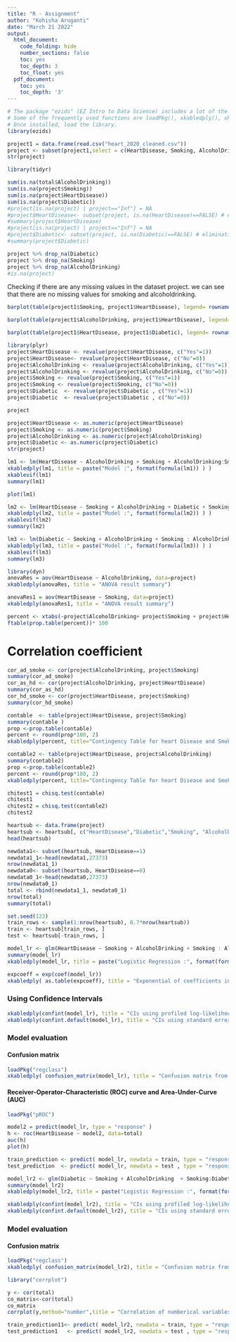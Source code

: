 ```yaml
---
title: "R - Assignment"
author: "Kohisha Aruganti"
date: "March 21 2022"
output:
  html_document:
    code_folding: hide
    number_sections: false
    toc: yes
    toc_depth: 3
    toc_float: yes
  pdf_document:
    toc: yes
    toc_depth: '3'
---
```


```r
# The package "ezids" (EZ Intro to Data Science) includes a lot of the helper functions we developed for the course. 
# Some of the frequently used functions are loadPkg(), xkabledply(), xkablesummary(), uzscale(), etc.
# Once installed, load the library.
library(ezids)
```

```r
project1 = data.frame(read.csv("heart_2020_cleaned.csv"))
project <- subset(project1,select = c(HeartDisease, Smoking, AlcoholDrinking, Diabetic))
str(project)
```


```r
library(tidyr)

sum(is.na(total$AlcoholDrinking))
sum(is.na(project$Smoking))
sum(is.na(project$HeartDisease))
sum(is.na(project$Diabetic))
#project[is.na(project) | project=="Inf"] = NA
#project$HeartDisease<- subset(project, is.na(HeartDisease)==FALSE) # eliminating the missing values
#summary(project$HeartDisease)
#project[is.na(project) | project=="Inf"] = NA
#project$Diabetic<- subset(project, is.na(Diabetic)==FALSE) # eliminating the missing values
#summary(project$Diabetic)

project %>% drop_na(Diabetic)
project %>% drop_na(Smoking)
project %>% drop_na(AlcoholDrinking)
#is.na(project)
```
Checking if there are any missing values in the dataset project.
we can see that there are no missing values for smoking and alcoholdrinking.

```r
barplot(table(project1$Smoking, project1$HeartDisease), legend= rownames(table(project1$Smoking, project1$HeartDisease)), col =(c("orange", "blue")), xlab="heartdisease", ylab="smoking",main = "Barplot for Heartdisease and Smoking")
```

```r
barplot(table(project1$AlcoholDrinking, project1$HeartDisease), legend= rownames(table(project1$AlcoholDrinking, project1$HeartDisease)), col =(c("red", "darkblue")), xlab="Heartdisease", ylab="Alcoholdrinking", main = "Barplot for Heartdisease and Alcoholdrinking")
```

```r
barplot(table(project1$HeartDisease, project1$Diabetic), legend= rownames(table(project1$HeartDisease, project1$Diabetic)), col =(c("green", "brown")),xlab="Diabetic",ylab="HeartDisease", main = "Barplot for Heartdisease and Diabetic")
```

```r
library(plyr)
project$HeartDisease <- revalue(project$HeartDisease, c("Yes"=1))
project$HeartDisease<- revalue(project$HeartDisease, c("No"=0))
project$AlcoholDrinking <- revalue(project$AlcoholDrinking, c("Yes"=1))
project$AlcoholDrinking <- revalue(project$AlcoholDrinking, c("No"=0))
project$Smoking <- revalue(project$Smoking, c("Yes"=1))
project$Smoking <- revalue(project$Smoking, c("No"=0))
project$Diabetic  <- revalue(project$Diabetic , c("Yes"=1))
project$Diabetic  <- revalue(project$Diabetic , c("No"=0))

project

```

```r
project$HeartDisease <- as.numeric(project$HeartDisease)
project$Smoking <- as.numeric(project$Smoking)
project$AlcoholDrinking <- as.numeric(project$AlcoholDrinking)
project$Diabetic <- as.numeric(project$Diabetic)
str(project)
```


```r

lm1 <- lm(HeartDisease ~ AlcoholDrinking + Smoking + AlcoholDrinking:Smoking, data = project)
xkabledply(lm1, title = paste("Model :", format(formula(lm1)) ) )
xkablevif(lm1)
summary(lm1)
```

```r
plot(lm1)
```

```r
lm2 <- lm(HeartDisease ~ Smoking + AlcoholDrinking + Diabetic + Smoking : Diabetic + Diabetic: AlcoholDrinking,data = project)
xkabledply(lm2, title = paste("Model :", format(formula(lm2)) ) )
xkablevif(lm2)
summary(lm2)

```



```r
lm3 <- lm(Diabetic ~ Smoking + AlcoholDrinking + Smoking : AlcoholDrinking,data = project)
xkabledply(lm3, title = paste("Model :", format(formula(lm3)) ) )
xkablevif(lm3)
summary(lm3)
```



```r
library(dyn)
anovaRes = aov(HeartDisease ~ AlcoholDrinking, data=project)
xkabledply(anovaRes, title = "ANOVA result summary")

anovaRes1 = aov(HeartDisease ~ Smoking, data=project)
xkabledply(anovaRes1, title = "ANOVA result summary")

```

```r
percent <- xtabs(~project$AlcoholDrinking+ project$Smoking + project$HeartDisease)
ftable(prop.table(percent))* 100

```

# Correlation coefficient 

```r
cor_ad_smoke <- cor(project$AlcoholDrinking, project$Smoking)
summary(cor_ad_smoke)
cor_as_hd <- cor(project$AlcoholDrinking, project$HeartDisease)
summary(cor_as_hd)
cor_hd_smoke <- cor(project$HeartDisease, project$Smoking)
summary(cor_hd_smoke)


```

```r
contable  <- table(project$HeartDisease, project$Smoking)
summary(contable ) 
prop <-prop.table(contable)
percent <- round(prop*100, 2)
xkabledply(percent, title="Contingency Table for heart Disease and Smoking in Percentage")
```

```r
contable2 <- table(project$HeartDisease, project$AlcoholDrinking)
summary(contable2) 
prop <-prop.table(contable2)
percent <- round(prop*100, 2)
xkabledply(percent, title="Contingency Table for heart Disease and Smoking in Percentage")
```

```r

chitest1 = chisq.test(contable)
chitest1
chitest2 = chisq.test(contable2)
chitest2
```


```r
heartsub <- data.frame(project)
heartsub <- heartsub[, c("HeartDisease","Diabetic","Smoking", "AlcoholDrinking")]
head(heartsub)

newdata1<- subset(heartsub, HeartDisease==1)
newdata1_1<-head(newdata1,27373)
nrow(newdata1_1)
newdata0<- subset(heartsub, HeartDisease==0)
newdata0_1<-head(newdata0,27373)
nrow(newdata0_1)
total <- rbind(newdata1_1, newdata0_1)
nrow(total)
summary(total)
```


```r
set.seed(123)
train_rows <- sample(1:nrow(heartsub), 0.7*nrow(heartsub))
train <- heartsub[train_rows, ]
test <- heartsub[-train_rows, ]
```

```r

model_lr <- glm(HeartDisease ~ Smoking + AlcoholDrinking + Smoking : AlcoholDrinking, data = total , family = "binomial")
summary(model_lr)
xkabledply(model_lr, title = paste("Logistic Regression :", format(formula(model_lr))))
```

```r
expcoeff = exp(coef(model_lr))
xkabledply( as.table(expcoeff), title = "Exponential of coefficients in Logit Reg" )
```

### Using Confidence Intervals

```r


xkabledply(confint(model_lr), title = "CIs using profiled log-likelihood" )
xkabledply(confint.default(model_lr), title = "CIs using standard errors" )
```

### Model evaluation
#### Confusion matrix 

```r
loadPkg("regclass")
xkabledply( confusion_matrix(model_lr), title = "Confusion matrix from Logit Model" )
```
#### Receiver-Operator-Characteristic (ROC) curve and Area-Under-Curve (AUC)

```r
loadPkg("pROC") 

model2 = predict(model_lr, type = "response" )
h <- roc(HeartDisease ~ model2, data=total)
auc(h) 
plot(h)
```
```r

train_prediction <- predict( model_lr, newdata = train, type = "response" )
test_prediction  <- predict( model_lr, newdata = test , type = "response" )
```


```r

model_lr2 <- glm(Diabetic ~ Smoking + AlcoholDrinking  + Smoking:Diabetic + Diabetic:AlcoholDrinking, data = total , family = "binomial")
summary(model_lr2)
xkabledply(model_lr2, title = paste("Logistic Regression :", format(formula(model_lr2))))
```

```r


xkabledply(confint(model_lr2), title = "CIs using profiled log-likelihood" )
xkabledply(confint.default(model_lr2), title = "CIs using standard errors" )
```
### Model evaluation
#### Confusion matrix 

```r
loadPkg("regclass")
xkabledply( confusion_matrix(model_lr2), title = "Confusion matrix from Logit Model" )
```


```r

library("corrplot")

y <- cor(total)
co_matrix<-cor(total)
co_matrix
corrplot(y,method="number",title = "Correlation of numberical variables",mar = c(1,0,2,0))

```

```r

train_prediction11<- predict( model_lr2, newdata = train, type = "response" )
test_prediction1   <- predict( model_lr2, newdata = test , type = "response" )
```



